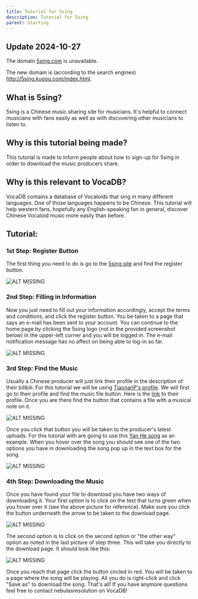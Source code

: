 ---
title: Tutorial for 5sing
description: Tutorial for 5sing
parent: Starting
---

## Update 2024-10-27

The domain [5sing.com](http://www.5sing.com/index.html) is unavailable.

The new domain is (according to the search engines) http://5sing.kugou.com/index.html.

## What is 5sing?
5sing is a Chinese music sharing site for musicians. It's helpful to connect musicians with fans easily as well as with discovering other musicians to listen to. 

## Why is this tutorial being made?
This tutorial is made to inform people about how to sign-up for 5sing in order to download the music producers share. 

## Why is this relevant to VocaDB?
VocaDB contains a database of Vocaloids that sing in many different languages. One of those languages happens to be Chinese. This tutorial will help western fans, hopefully any English-speaking fan in general, discover Chinese Vocaloid music more easily than before.

## Tutorial:

### 1st Step: Register Button

The first thing you need to do is go to the [5sing site](http://www.5sing.com/index.html) and find the register button.

![ALT MISSING](public/images/1ststep.jpg)

### 2nd Step: Filling in Information

Now you just need to fill out your information accordingly, accept the terms and conditions, and click the register button. You be taken to a page that says an e-mail has been sent to your account. You can continue to the home page by clicking the 5sing logo (not in the provided screenshot below) in the upper-left corner and you will be logged in. The e-mail notification message has no affect on being able to log-in so far. 

![ALT MISSING](public/images/2ndstep.jpg)

### 3rd Step: Find the Music

Usually a Chinese producer will just link their profile in the description of their bilibili. For this tutorial we will be using [TiaonanP's profile](http://vocadb.net/Ar/11690). We will first go to their profile and find the music file button. Here is the [link](http://www.5sing.com/davis/default.html) to their profile. Once you are there find the button that contains a file with a musical note on it. 

![ALT MISSING](public/images/step3p1.jpg)

Once you click that button you will be taken to the producer's latest uploads. For this tutorial with are going to use this [Yan He song](http://vocadb.net/S/45457) as an example. When you hover over the song you should see one of the two options you have in downloading the song pop up in the text box for the song. 

![ALT MISSING](public/images/step3p2.jpg)

### 4th Step: Downloading the Music

Once you have found your file to download you have two ways of downloading it. Your first option is to click on the text that turns green when you hover over it (see the above picture for reference). Make sure you click the button underneath the arrow to be taken to the download page. 

![ALT MISSING](public/images/4thstepp1.jpg)

The second option is to click on the second option or "the other way" option as noted in the last picture of step three. This will take you directly to the download page. It should look like this: 

![ALT MISSING](public/images/4thstepp2.jpg)

Once you reach that page click the button circled in red. You will be taken to a page where the song will be playing. All you do is right-click and click "Save as" to download the song. That's all! If you have anymore questions feel free to contact nebulasresolution on VocaDB!